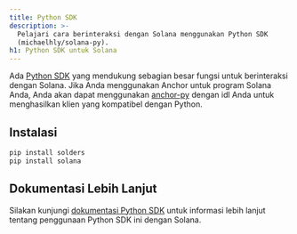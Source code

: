 ```yaml
---
title: Python SDK
description: >-
  Pelajari cara berinteraksi dengan Solana menggunakan Python SDK
  (michaelhly/solana-py).
h1: Python SDK untuk Solana
---
```


Ada [Python SDK](https://github.com/michaelhly/solana-py) yang mendukung
sebagian besar fungsi untuk berinteraksi dengan Solana. Jika Anda menggunakan
Anchor untuk program Solana Anda, Anda akan dapat menggunakan
[anchor-py](https://github.com/kevinheavey/anchorpy) dengan idl Anda untuk
menghasilkan klien yang kompatibel dengan Python.

## Instalasi

```bash title="Terminal"
pip install solders
pip install solana
```

## Dokumentasi Lebih Lanjut

Silakan kunjungi
[dokumentasi Python SDK](https://github.com/michaelhly/solana-py?tab=readme-ov-file#general-usage)
untuk informasi lebih lanjut tentang penggunaan Python SDK ini dengan Solana.
